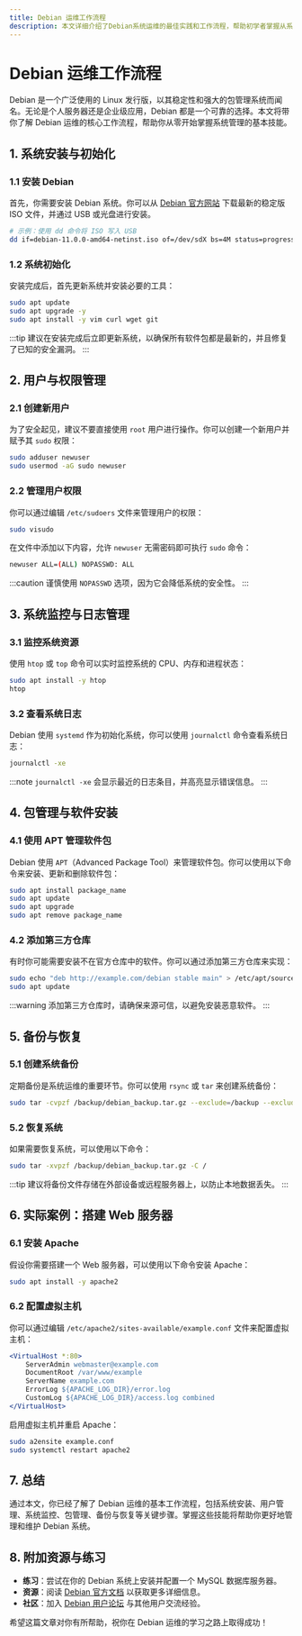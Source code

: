 ```yaml
---
title: Debian 运维工作流程
description: 本文详细介绍了Debian系统运维的最佳实践和工作流程，帮助初学者掌握从系统安装到日常维护的关键步骤。
---
```


# Debian 运维工作流程

Debian 是一个广泛使用的 Linux 发行版，以其稳定性和强大的包管理系统而闻名。无论是个人服务器还是企业级应用，Debian 都是一个可靠的选择。本文将带你了解 Debian 运维的核心工作流程，帮助你从零开始掌握系统管理的基本技能。

## 1. 系统安装与初始化

### 1.1 安装 Debian
首先，你需要安装 Debian 系统。你可以从 [Debian 官方网站](https://www.debian.org/) 下载最新的稳定版 ISO 文件，并通过 USB 或光盘进行安装。

```bash
# 示例：使用 dd 命令将 ISO 写入 USB
dd if=debian-11.0.0-amd64-netinst.iso of=/dev/sdX bs=4M status=progress
```

### 1.2 系统初始化
安装完成后，首先更新系统并安装必要的工具：

```bash
sudo apt update
sudo apt upgrade -y
sudo apt install -y vim curl wget git
```

:::tip
建议在安装完成后立即更新系统，以确保所有软件包都是最新的，并且修复了已知的安全漏洞。
:::

## 2. 用户与权限管理

### 2.1 创建新用户
为了安全起见，建议不要直接使用 `root` 用户进行操作。你可以创建一个新用户并赋予其 `sudo` 权限：

```bash
sudo adduser newuser
sudo usermod -aG sudo newuser
```

### 2.2 管理用户权限
你可以通过编辑 `/etc/sudoers` 文件来管理用户的权限：

```bash
sudo visudo
```

在文件中添加以下内容，允许 `newuser` 无需密码即可执行 `sudo` 命令：

```bash
newuser ALL=(ALL) NOPASSWD: ALL
```

:::caution
谨慎使用 `NOPASSWD` 选项，因为它会降低系统的安全性。
:::

## 3. 系统监控与日志管理

### 3.1 监控系统资源
使用 `htop` 或 `top` 命令可以实时监控系统的 CPU、内存和进程状态：

```bash
sudo apt install -y htop
htop
```

### 3.2 查看系统日志
Debian 使用 `systemd` 作为初始化系统，你可以使用 `journalctl` 命令查看系统日志：

```bash
journalctl -xe
```

:::note
`journalctl -xe` 会显示最近的日志条目，并高亮显示错误信息。
:::

## 4. 包管理与软件安装

### 4.1 使用 APT 管理软件包
Debian 使用 `APT`（Advanced Package Tool）来管理软件包。你可以使用以下命令来安装、更新和删除软件包：

```bash
sudo apt install package_name
sudo apt update
sudo apt upgrade
sudo apt remove package_name
```

### 4.2 添加第三方仓库
有时你可能需要安装不在官方仓库中的软件。你可以通过添加第三方仓库来实现：

```bash
sudo echo "deb http://example.com/debian stable main" > /etc/apt/sources.list.d/example.list
sudo apt update
```

:::warning
添加第三方仓库时，请确保来源可信，以避免安装恶意软件。
:::

## 5. 备份与恢复

### 5.1 创建系统备份
定期备份是系统运维的重要环节。你可以使用 `rsync` 或 `tar` 来创建系统备份：

```bash
sudo tar -cvpzf /backup/debian_backup.tar.gz --exclude=/backup --exclude=/proc --exclude=/sys --exclude=/dev /
```

### 5.2 恢复系统
如果需要恢复系统，可以使用以下命令：

```bash
sudo tar -xvpzf /backup/debian_backup.tar.gz -C /
```

:::tip
建议将备份文件存储在外部设备或远程服务器上，以防止本地数据丢失。
:::

## 6. 实际案例：搭建 Web 服务器

### 6.1 安装 Apache
假设你需要搭建一个 Web 服务器，可以使用以下命令安装 Apache：

```bash
sudo apt install -y apache2
```

### 6.2 配置虚拟主机
你可以通过编辑 `/etc/apache2/sites-available/example.conf` 文件来配置虚拟主机：

```apache
<VirtualHost *:80>
    ServerAdmin webmaster@example.com
    DocumentRoot /var/www/example
    ServerName example.com
    ErrorLog ${APACHE_LOG_DIR}/error.log
    CustomLog ${APACHE_LOG_DIR}/access.log combined
</VirtualHost>
```

启用虚拟主机并重启 Apache：

```bash
sudo a2ensite example.conf
sudo systemctl restart apache2
```

## 7. 总结

通过本文，你已经了解了 Debian 运维的基本工作流程，包括系统安装、用户管理、系统监控、包管理、备份与恢复等关键步骤。掌握这些技能将帮助你更好地管理和维护 Debian 系统。

## 8. 附加资源与练习

- **练习**：尝试在你的 Debian 系统上安装并配置一个 MySQL 数据库服务器。
- **资源**：阅读 [Debian 官方文档](https://www.debian.org/doc/) 以获取更多详细信息。
- **社区**：加入 [Debian 用户论坛](https://forums.debian.net/) 与其他用户交流经验。

希望这篇文章对你有所帮助，祝你在 Debian 运维的学习之路上取得成功！